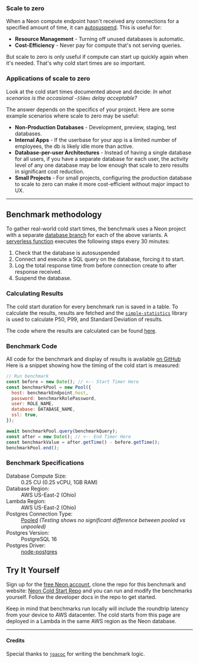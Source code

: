 ### Scale to zero

When a Neon compute endpoint hasn't received any connections for a specified amount of time, it can [autosuspend](https://neon.tech/docs/introduction/auto-suspend).
This is useful for:

-  **Resource Management** - Turning off unused databases is automatic.
- **Cost-Efficiency** - Never pay for compute that's not serving queries.

But scale to zero is only useful if compute can start up quickly again when it's needed. That's why cold start times are so important.

### Applications of scale to zero

Look at the cold start times documented above and decide: _In what scenarios is the occasional `~550ms` delay acceptable?_

The answer depends on the specifics of your project.
Here are some example scenarios where scale to zero may be useful:

- **Non-Production Databases** - Development, preview, staging, test databases.
- **Internal Apps** - If the userbase for your app is a limited number of employees, the db is likely idle more than active.
- **Database-per-user Architectures** - Instead of having a single database for all users, if you have a separate database for each user, the activity level of any one database may be low enough that scale to zero results in significant cost reduction.
- **Small Projects** - For small projects, configuring the production database to scale to zero can make it more cost-efficient without major impact to UX.

---

## Benchmark methodology

To gather real-world cold start times, the benchmark uses a Neon project with a separate [database branch](https://neon.tech/docs/introduction/branching) for each of the above variants. A [serverless function](https://github.com/ruf-io/neon-cold-start/blob/main/setup/index.js) executes the following steps every 30 minutes:

1. Check that the database is autosuspended
2. Connect and execute a SQL query on the database, forcing it to start.
3. Log the total response time from before connection create to after response received.
4. Suspend the database.

### Calculating Results

The cold start duration for every benchmark run is saved in a table.
To calculate the results, results are fetched and the [`simple-statistics`](https://simple-statistics.github.io/) library is used to calculate P50, P99, and Standard Deviation of results.

The code where the results are calculated can be found [here](https://github.com/ruf-io/neon-cold-start/blob/main/hooks/index.tsx#L126-L134).

### Benchmark Code

All code for the benchmark and display of results is available [on GitHub](https://github.com/ruf-io/neon-cold-start/blob/main/setup/index.js) Here is a snippet showing how the timing of the cold start is measured:

```javascript
// Run benchmark
const before = new Date(); // <-- Start Timer Here
const benchmarkPool = new Pool({
  host: benchmarkEndpoint.host,
  password: benchmarkRolePassword,
  user: ROLE_NAME,
  database: DATABASE_NAME,
  ssl: true,
});

await benchmarkPool.query(benchmarkQuery);
const after = new Date(); // <-- End Timer Here
const benchmarkValue = after.getTime() - before.getTime();
benchmarkPool.end();
```

### Benchmark Specifications

<dl>
    <dt>Database Compute Size:</dt>
    <dd>0.25 CU (0.25 vCPU, 1GB RAM)</dd>
    <dt>Database Region:</dt>
    <dd>AWS US-East-2 (Ohio)</dd>
    <dt>Lambda Region:</dt>
    <dd>AWS US-East-2 (Ohio)</dd>
    <dt>Postgres Connection Type:</dt>
    <dd><a href="https://neon.tech/docs/connect/connection-pooling">Pooled</a> <em>(Testing shows no significant difference between pooled vs unpooled)</em></dd>
    <dt>Postgres Version:</dt>
    <dd>PostgreSQL 16</dd>
    <dt>Postgres Driver:</dt>
    <dd><a href="https://node-postgres.com/">node-postgres</a></dd>

</dl>



## Try It Yourself

Sign up for the [free Neon account](https://neon.tech), clone the repo for this benchmark and website: [Neon Cold Start Repo](https://github.com/ruf-io/neon-cold-start) and you can run and modify the benchmarks yourself.
Follow the developer docs in the repo to get started.

Keep in mind that benchmarks run locally will include the roundtrip latency from your device to AWS datacenter. The cold starts from this page are deployed in a Lambda in the same AWS region as the Neon database.

---

#### Credits

Special thanks to [`joacoc`](https://github.com/joacoc) for writing the benchmark logic.